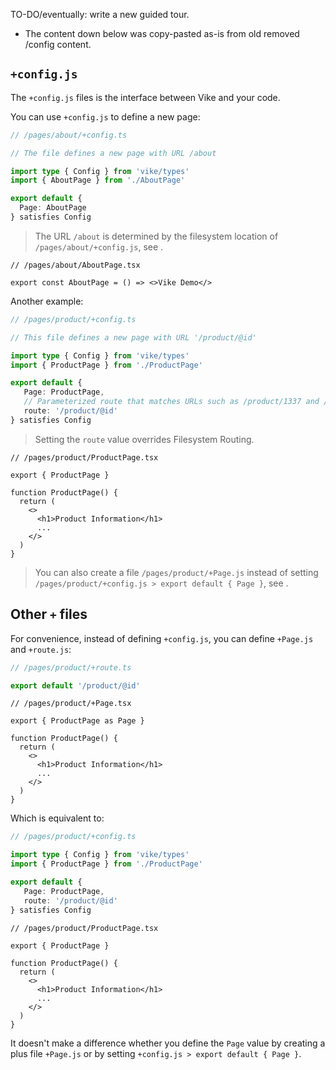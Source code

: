 
TO-DO/eventually: write a new guided tour.
 - The content down below was copy-pasted as-is from old removed /config content.


## `+config.js`

The `+config.js` files is the interface between Vike and your code.

You can use `+config.js` to define a new page:

```ts
// /pages/about/+config.ts

// The file defines a new page with URL /about

import type { Config } from 'vike/types'
import { AboutPage } from './AboutPage'

export default {
  Page: AboutPage
} satisfies Config
```

> The URL `/about` is determined by the filesystem location of `/pages/about/+config.js`, see <Link href="/filesystem-routing" />.

```tsx
// /pages/about/AboutPage.tsx

export const AboutPage = () => <>Vike Demo</>
```

Another example:

```ts
// /pages/product/+config.ts

// This file defines a new page with URL '/product/@id'

import type { Config } from 'vike/types'
import { ProductPage } from './ProductPage'

export default {
   Page: ProductPage,
   // Parameterized route that matches URLs such as /product/1337 and /product/macbook
   route: '/product/@id'
} satisfies Config
```

> Setting the `route` value overrides Filesystem Routing.

```tsx
// /pages/product/ProductPage.tsx

export { ProductPage }

function ProductPage() {
  return (
    <>
      <h1>Product Information</h1>
      ...
    </>
  )
}
```

> You can also create a file `/pages/product/+Page.js` instead of setting `/pages/product/+config.js > export default { Page }`, see <Link href="#other-files" doNotInferSectionTitle />.


## Other `+` files

For convenience, instead of defining <Link href="#config-js">`+config.js`</Link>, you can define `+Page.js` and `+route.js`:

```ts
// /pages/product/+route.ts

export default '/product/@id'
```
```tsx
// /pages/product/+Page.tsx

export { ProductPage as Page }

function ProductPage() {
  return (
    <>
      <h1>Product Information</h1>
      ...
    </>
  )
}
```

Which is equivalent to:


```ts
// /pages/product/+config.ts

import type { Config } from 'vike/types'
import { ProductPage } from './ProductPage'

export default {
   Page: ProductPage,
   route: '/product/@id'
} satisfies Config
```

```tsx
// /pages/product/ProductPage.tsx

export { ProductPage }

function ProductPage() {
  return (
    <>
      <h1>Product Information</h1>
      ...
    </>
  )
}
```

It doesn't make a difference whether you define the `Page` value by creating a plus file `+Page.js` or by setting `+config.js > export default { Page }`.
